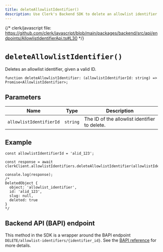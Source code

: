 ```yaml
---
title: deleteAllowlistIdentifier()
description: Use Clerk's Backend SDK to delete an allowlist identifier.
---
```


{/* clerk/javascript file: https://github.com/clerk/javascript/blob/main/packages/backend/src/api/endpoints/AllowlistIdentifierApi.ts#L30 */}

# `deleteAllowlistIdentifier()`

Deletes an allowlist identifier, given a valid ID.

```tsx
function deleteAllowlistIdentifier: (allowlistIdentifierId: string) => Promise<AllowlistIdentifier>;
```

## Parameters

| Name | Type | Description |
| ---- | --- | --- |
| `allowlistIdentifierId` | `string` | The ID of the allowlist identifier to delete. |

## Example

```tsx
const allowlistIdentifierId = 'alid_123';

const response = await clerkClient.allowlistIdentifiers.deleteAllowlistIdentifier(allowlistIdentifierId);

console.log(response);
/*
DeletedObject {
  object: 'allowlist_identifier',
  id: 'alid_123',
  slug: null,
  deleted: true
}
*/
```

## Backend API (BAPI) endpoint

This method in the SDK is a wrapper around the BAPI endpoint `DELETE/allowlist-identifiers/{identifier_id}`. See the [BAPI reference](https://clerk.com/docs/reference/backend-api/tag/Allow-list-Block-list#operation/DeleteAllowlistIdentifier) for more details.
